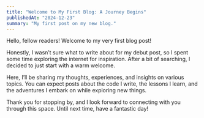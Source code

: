 ```yaml
---
title: "Welcome to My First Blog: A Journey Begins"
publishedAt: "2024-12-23"
summary: "My first post on my new blog."
---
```


Hello, fellow readers! Welcome to my very first blog post! 

Honestly, I wasn’t sure what to write about for my debut post, so I spent some time exploring the internet for inspiration. After a bit of searching, I decided to just start with a warm welcome.

Here, I’ll be sharing my thoughts, experiences, and insights on various topics. You can expect posts about the code I write, the lessons I learn, and the adventures I embark on while exploring new things. 

Thank you for stopping by, and I look forward to connecting with you through this space. Until next time, have a fantastic day!